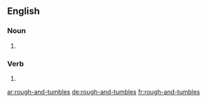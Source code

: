 ==English==

===Noun===
{{head|en|plural}}

# {{plural of|rough-and-tumble|lang=en}}

===Verb===
{{head|en|verb form}}

# {{en-third-person singular of|rough-and-tumble}}

[[ar:rough-and-tumbles]]
[[de:rough-and-tumbles]]
[[fr:rough-and-tumbles]]